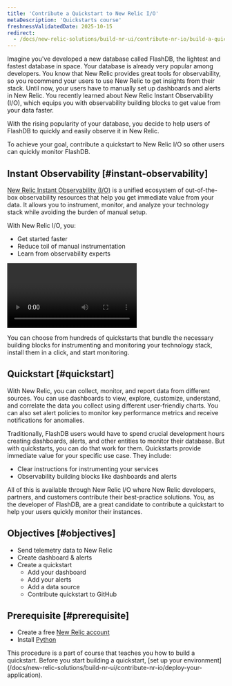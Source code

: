 ```yaml
---
title: 'Contribute a Quickstart to New Relic I/O'
metaDescription: 'Quickstarts course'
freshnessValidatedDate: 2025-10-15
redirect:
  - /docs/new-relic-solutions/build-nr-ui/contribute-nr-io/build-a-quickstart/
---
```


Imagine you've developed a new database called FlashDB, the lightest and fastest database in space. Your database is already very popular among developers.
You know that New Relic provides great tools for observability, so you recommend your users to use New Relic to get insights from their stack. Until now, your users have to manually set up dashboards and alerts in New Relic.
You recently learned about New Relic Instant Observability (I/O), which equips you with observability building blocks to get value from your data faster.

With the rising popularity of your database, you decide to help users of FlashDB to quickly and easily observe it in New Relic.

To achieve your goal, contribute a quickstart to New Relic I/O so other users can quickly monitor FlashDB.

## Instant Observability [#instant-observability]

[New Relic Instant Observability (I/O)](https://newrelic.com/instant-observability) is a unified ecosystem of out-of-the-box observability resources that help you get immediate value from your data. It allows you to instrument, monitor, and analyze your technology stack while avoiding the burden of manual setup.

With New Relic I/O, you:

* Get started faster
* Reduce toil of manual instrumentation
* Learn from observability experts

<Video
  id="c9zprczTXj8"
  type="youtube"
/>

You can choose from hundreds of quickstarts that bundle the necessary building blocks for instrumenting and monitoring your technology stack, install them in a click, and start monitoring.

## Quickstart [#quickstart]

With New Relic, you can collect, monitor, and report data from different sources. You can use dashboards to view, explore, customize, understand, and correlate the data you collect using different user-friendly charts.
You can also set alert policies to monitor key performance metrics and receive notifications for anomalies.

Traditionally, FlashDB users would have to spend crucial development hours creating dashboards, alerts, and other entities to monitor their database. But with quickstarts, you can do that work for them. Quickstarts provide immediate value for your specific use case. They include:

* Clear instructions for instrumenting your services
* Observability building blocks like dashboards and alerts

All of this is available through New Relic I/O where New Relic developers, partners, and customers contribute their best-practice solutions. You, as the developer of FlashDB, are a great candidate to contribute a quickstart to help your users quickly monitor their instances.

## Objectives [#objectives]

* Send telemetry data to New Relic
* Create dashboard & alerts
* Create a quickstart
  * Add your dashboard
  * Add your alerts
  * Add a data source
  * Contribute quickstart to GitHub

## Prerequisite [#prerequisite]

* Create a free [New Relic account](https://login.newrelic.com/login)
* Install [Python](https://www.python.org/downloads/)

<Callout variant="tip">
  This procedure is a part of course that teaches you how to build a quickstart. Before you start building a quickstart, [set up your environment](/docs/new-relic-solutions/build-nr-ui/contribute-nr-io/deploy-your-application).
</Callout>
